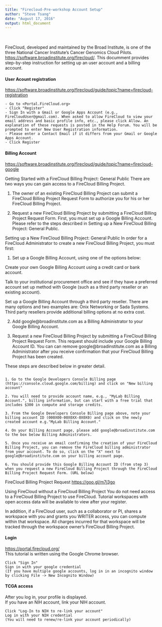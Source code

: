 ```yaml
---
title: "Firecloud-Pre-workshop Account Setup"
author: "Steve Tsang"
date: "August 17, 2016"
output: html_document
---
```

<br>
<br>
FireCloud, developed and maintained by the Broad Institute, is one of the three National Cancer Institute's Cancer Genomics Cloud Pilots.  <https://software.broadinstitute.org/firecloud/>.  This documment provides step-by-step instruction for setting up an user account and a billing account.

#### User Acount registration
<https://software.broadinstitute.org/firecloud/guide/topic?name=firecloud-registration>

```{}
- Go to <Portal.FireCloud.org>
- Click "Register"
- Sign In with a Gmail or Google Apps Account (e.g., FireCloudUser@gmail.com). When asked to allow FireCloud to view your email address and basic profile info, etc., please click Allow. An explanation of these requests is posted in the Help Forum. You will be prompted to enter New User Registration information.
- Please enter a Contact Email if it differs from your Gmail or Google Apps Account.
- Click Register
```

#### Billing Account
<https://software.broadinstitute.org/firecloud/guide/topic?name=firecloud-google>

Getting Started with a FireCloud Billing Project: General Public
There are two ways you can gain access to a FireCloud Billing Project.

1. The owner of an existing FireCloud Billing Project can submit a FireCloud Billing Project Request Form to authorize you for his or her FireCloud Billing Project.

2. Request a new FireCloud Billing Project by submitting a FireCloud Billing Project Request Form. First, you must set up a Google Billing Account. Please refer to the steps described in Setting up a New FireCloud Billing Project: General Public.

Setting up a New FireCloud Billing Project: General Public
In order for a FireCloud Administrator to create a new FireCloud Billing Project, you must first:

1. Set up a Google Billing Account, using one of the options below:

Create your own Google Billing Account using a credit card or bank account.

Talk to your institutional procurement office and see if they have a preferred account set up method with Google (such as a third party reseller or an existing account).

Set up a Google Billing Account through a third party reseller. There are many options and two examples are: Onix Networking or Sada Systems. Third party resellers provide additional billing options at no extra cost.

2. Add google@broadinstitute.com as a Billing Administrator to your Google Billing Account.

3. Request a new FireCloud Billing Project by submitting a FireCloud Billing Project Request Form. This request should include your Google Billing Account ID. You can can remove google@broadinstitute.com as a Billing Administrator after you receive confirmation that your FireCloud Billing Project has been created.

These steps are described below in greater detail.

```{}

1. Go to the Google Developers Console Billing page (https://console.cloud.google.com/billing) and click on "New billing account"

2. You will need to provide account name, e.g., "MyLab Billing Account.", billing information, but can start with a free trial that includes $300 in compute and storage credits.

3. From the Google Developers Console Billing page above, note your billing account ID (000X00-00X0XX-0X0X0) and click on the newly created account e.g."MyLab Billing Account."

4. On your Billing Account page, please add google@broadinstitute.com to the box below Billing Administrators. 

5. Once you receive an email confirming the creation of your FireCloud Billing Project, you can remove the FireCloud billing administrator from your account. To do so, click on the "X" next to google@broadinstitute.com on your billing account page. 

6. You should provide this Google Billing Account ID (from step 3) when you request a new FireCloud Billing Project through the FireCloud Billing Project Request Form. (URL below)

```
FireCloud Billing Project Request <https://goo.gl/m7j3go>

Using FireCloud without a FireCloud Billing Project
You do not need access to a FireCloud Billing Project to use FireCloud. Tutorial workspaces with open access data will be available to view after your register.

In addition, if a FireCloud user, such as a collaborator or PI, shares a workspace with you and grants you WRITER access, you can compute within that workspace. All charges incurred for that workspace will be tracked through the workspace owner’s FireCloud Billing Project.

#### Login
<https://portal.firecloud.org/>  
This tutorial is written using the Google Chrome browser.

```{}
Click "Sign In"
Sign in with your google credential
(If you have multiple google accounts, log in in an incognito window by clicking File -> New Incognito Window)
```

#### TCGA access

After you log in, your profile is displayed.  
If you have an NIH account, link your NIH account.

```{}
Click "Log-In to NIH to re-link your account"
Log in with your NIH credential
(You will need to renew/re-link your account periodically)
```
